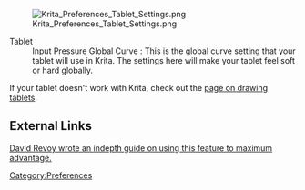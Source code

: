 [[File:Krita Preferences Tablet Settings.png]]

;Tablet 
:Input Pressure Global Curve : This is the global curve setting that your tablet will use in Krita. The settings here will make your tablet feel soft or hard globally.

If your tablet doesn't work with Krita, check out the [[Special:MyLanguage/Drawing_Tablets|page on drawing tablets]].

==External Links==
[http://www.davidrevoy.com/article182/calibrating-wacom-stylus-pressure-on-krita David Revoy wrote an indepth guide on using this feature to maximum advantage.]

[[Category:Preferences]]

